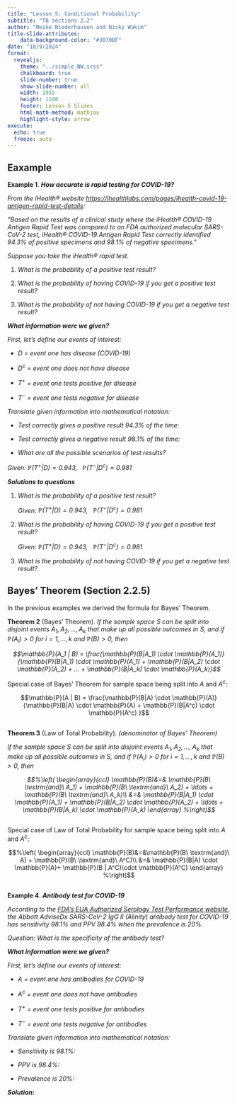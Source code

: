 ```yaml
---
title: "Lesson 5: Conditional Probability"
subtitle: "TB sections 2.2"
author: "Meike Niederhausen and Nicky Wakim"
title-slide-attributes:
    data-background-color: "#3070BF"
date: "10/9/2024"
format: 
  revealjs:
    theme: "../simple_NW.scss"
    chalkboard: true
    slide-number: true
    show-slide-number: all
    width: 1955
    height: 1100
    footer: Lesson 5 Slides
    html-math-method: mathjax
    highlight-style: arrow
execute:
  echo: true
  freeze: auto
---
```


## Eaxample

::: example
**Example 1**. ***How accurate is rapid testing for COVID-19?** *

*From the iHealth® website
<https://ihealthlabs.com/pages/ihealth-covid-19-antigen-rapid-test-details>:*

*\"Based on the results of a clinical study where the iHealth® COVID-19
Antigen Rapid Test was compared to an FDA authorized molecular
SARS-CoV-2 test, iHealth® COVID-19 Antigen Rapid Test correctly
identified 94.3% of positive specimens and 98.1% of negative
specimens.\"*

*Suppose you take the iHealth® rapid test.*

1.  *What is the probability of a positive test result?*

2.  *What is the probability of having COVID-19 if you get a positive
    test result?*

3.  *What is the probability of not having COVID-19 if you get a
    negative test result?*

***What information were we given?***

*First, let's define our events of interest:*

-   *$D$ = event one has disease (COVID-19)*

-   *$D^c$ = event one does not have disease*

-   *$T^+$ = event one tests positive for disease*

-   *$T^-$ = event one tests negative for disease*

*Translate given information into mathematical notation:*

-   *Test correctly gives a positive result 94.3% of the time:*

-   *Test correctly gives a negative result 98.1% of the time:*

-   *What are all the possible scenarios of test results?*

*Given: $\mathbb{P}(T^+|D) = 0.943$, $\ \ \mathbb{P}(T^-|D^c) = 0.981$*

***Solutions to questions***

1.  *What is the probability of a positive test result?*

    *Given: $\mathbb{P}(T^+|D) = 0.943$,
    $\ \ \mathbb{P}(T^-|D^c) = 0.981$*

2.  *What is the probability of having COVID-19 if you get a positive
    test result?*

    *Given: $\mathbb{P}(T^+|D) = 0.943$,
    $\ \ \mathbb{P}(T^-|D^c) = 0.981$*

3.  *What is the probability of not having COVID-19 if you get a
    negative test result?*
:::


## Bayes' Theorem (Section 2.2.5)

In the previous examples we derived the formula for Bayes' Theorem.

::: theorem
**Theorem 2** (Bayes' Theorem). *If the sample space $S$ can be split
into disjoint events $A_1, A_2, ..., A_k$ that make up all possible
outcomes in $S$, and if $\mathbb{P}(A_i)>0$ for $i=1,\ldots, k$ and
$\mathbb{P}(B)>0$, then*

*$$\mathbb{P}(A_1 | B) = 
\frac{\mathbb{P}(B|A_1) \cdot \mathbb{P}(A_1)}
{\mathbb{P}(B|A_1) \cdot \mathbb{P}(A_1) + \mathbb{P}(B|A_2) \cdot \mathbb{P}(A_2) + ... + 
\mathbb{P}(B|A_k) \cdot \mathbb{P}(A_k)}$$*
:::

Special case of Bayes' Theorem for sample space being split into $A$ and
$A^c$:

$$\mathbb{P}(A | B) = 
\frac{\mathbb{P}(B|A) \cdot \mathbb{P}(A)}
{\mathbb{P}(B|A) \cdot \mathbb{P}(A) + \mathbb{P}(B|A^c) \cdot \mathbb{P}(A^c) }$$

##

::: theorem
**Theorem 3** (Law of Total Probability). *(denominator of Bayes'
Theorem)*

*If the sample space $S$ can be split into disjoint events
$A_1, A_2, ..., A_k$ that make up all possible outcomes in $S$, and if
$\mathbb{P}(A_i)>0$ for $i=1,\ldots, k$ and $\mathbb{P}(B)>0$, then*

*$$%\left(
\begin{array}{ccl}
\mathbb{P}(B)&=& \mathbb{P}(B\ \textrm{and}\ A_1) + \mathbb{P}(B\ \textrm{and}\ A_2) + \ldots + \mathbb{P}(B\ \textrm{and}\ A_k)\\
           &=& \mathbb{P}(B|A_1) \cdot \mathbb{P}(A_1) + \mathbb{P}(B|A_2) \cdot \mathbb{P}(A_2) + \ldots + \mathbb{P}(B|A_k) \cdot \mathbb{P}(A_k)
\end{array}
%\right)$$*
:::

##

Special case of Law of Total Probability for sample space being split
into $A$ and $A^c$:

$$%\left(
\begin{array}{ccl}
\mathbb{P}(B)&=&\mathbb{P}(B\ \textrm{and}\ A) + \mathbb{P}(B\ \textrm{and}\ A^C)\\
           &=& \mathbb{P}(B|A) \cdot \mathbb{P}(A)+ \mathbb{P}(B | A^C)\cdot \mathbb{P}(A^C)
\end{array}
%\right)$$

## 
::: example
**Example 4**. ***Antibody test for COVID-19***

*According to the [FDA's EUA Authorized Serology Test Performance
website](https://www.fda.gov/medical-devices/coronavirus-disease-2019-covid-19-emergency-use-authorizations-medical-devices/eua-authorized-serology-test-performance),
the Abbott AdviseDx SARS-CoV-2 IgG II (Alinity) antibody test for
COVID-19 has sensitivity 98.1% and PPV 98.4% when the prevalence is
20%.*

*Question: What is the specificity of the antibody test?*

***What information were we given?***

*First, let's define our events of interest:*

-   *$A$ = event one has antibodies for COVID-19*

-   *$A^c$ = event one does not have antibodies*

-   *$T^+$ = event one tests positive for antibodies*

-   *$T^-$ = event one tests negative for antibodies*

*Translate given information into mathematical notation:*

-   *Sensitivity is 98.1%:*

-   *PPV is 98.4%:*

-   *Prevalence is 20%:*

***Solution:***
:::

